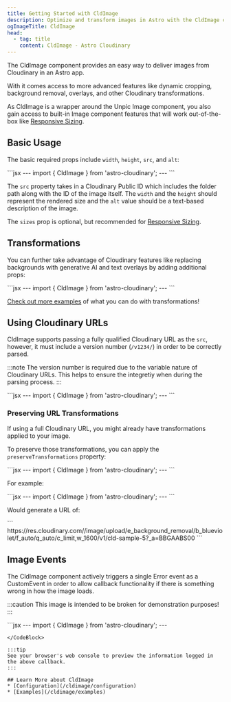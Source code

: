 ```yaml
---
title: Getting Started with CldImage
description: Optimize and transform images in Astro with the CldImage component.
ogImageTitle: CldImage
head:
  - tag: title
    content: CldImage - Astro Cloudinary
---
```



The CldImage component provides an easy way to deliver images from Cloudinary in an Astro app.

With it comes access to more advanced features like dynamic cropping, background removal, overlays, and other Cloudinary transformations.

As CldImage is a wrapper around the Unpic Image component, you also gain access to built-in Image component features that will work out-of-the-box like [Responsive Sizing](/guides/responsive-images).

## Basic Usage

The basic required props include `width`, `height`, `src`, and `alt`:

<HeaderImage>
  <CldImage
    src="cld-sample-5"
    width="1870"
    height="1250"
    alt="A variety of colorful and appetizing breakfast dishes, including waffles, oatmeal, and fresh fruits, are arranged on a white surface, accompanied by various condiments and utensils."
    sizes="100vw"
  />
</HeaderImage>

<CodeBlock>
```jsx
---
import { CldImage } from 'astro-cloudinary';
---
<CldImage
  src="<Public ID>"
  width="<Width>"
  height="<Height>"
  alt="<Description>"
  sizes="100vw" // Optional
/>
```
</CodeBlock>

The `src` property takes in a Cloudinary Public ID which includes the folder path along with the ID of the image itself.
The `width` and the `height` should represent the rendered size and the `alt` value should be a text-based description
of the image.

The `sizes` prop is optional, but recommended for [Responsive Sizing](/guides/responsive-images).

## Transformations

You can further take advantage of Cloudinary features like replacing backgrounds with generative AI and text overlays by adding additional props:

<HeaderImage>
  <CldImage
    src="cld-sample-5"
    width="800"
    height="600"
    crop={{
      type: 'fill',
      source: true
    }}
    replaceBackground="cartoon outer space"
    overlays={[
      {
        position: {
          y: 40,
          x: -10,
          gravity: 'south',
        },
        text: {
          color: 'magenta',
          fontFamily: 'Source Sans Pro',
          fontSize: 160,
          fontWeight: 'black',
          text: 'OUT OF THIS WORLD'
        }
      },
      {
        position: {
          y: 50,
          gravity: 'south',
        },
        text: {
          color: 'white',
          fontFamily: 'Source Sans Pro',
          fontSize: 160,
          fontWeight: 'black',
          text: 'OUT OF THIS WORLD'
        }
      },
    ]}
    alt="Turtle in the ocean"
    sizes="100vw"
  />
</HeaderImage>

<CodeBlock>
```jsx
---
import { CldImage } from 'astro-cloudinary';
---
<CldImage
  src="<Public ID>"
  width="<Width>"
  height="<Height>"
  crop={{
    type: 'fill',
    source: true
  }}
  replaceBackground="cartoon outer space"
  overlays={[
    {
      position: {
        y: 40,
        x: -10,
        gravity: 'south',
      },
      text: {
        color: 'magenta',
        fontFamily: 'Source Sans Pro',
        fontSize: 160,
        fontWeight: 'black',
        text: 'OUT OF THIS WORLD'
      }
    },
    {
      position: {
        y: 50,
        gravity: 'south',
      },
      text: {
        color: 'white',
        fontFamily: 'Source Sans Pro',
        fontSize: 160,
        fontWeight: 'black',
        text: 'OUT OF THIS WORLD'
      }
    },
  ]}
  alt="<Description>"
  sizes="100vw"
/>
```
</CodeBlock>

[Check out more examples](/cldimage/examples) of what you can do with transformations!

## Using Cloudinary URLs

CldImage supports passing a fully qualified Cloudinary URL as the `src`, however, it
must include a version number (`/v1234/`) in order to be correctly parsed.

:::note
The version number is required due to the variable nature of Cloudinary URLs. This helps
to ensure the integretiy when during the parsing process.
:::

<CodeBlock className="mt-6">
```jsx
---
import { CldImage } from 'astro-cloudinary';
---
<CldImage
  src="https://res.cloudinary.com/mycloud/image/upload/v1234/myimage"
  width="<Width>"
  height="<Height>"
  alt="<Description>"
/>
```
</CodeBlock>

### Preserving URL Transformations

If using a full Cloudinary URL, you might already have transformations applied to your image.

To preserve those transformations, you can apply the `preserveTransformations` property:

<CodeBlock className="mt-6">
```jsx
---
import { CldImage } from 'astro-cloudinary';
---
<CldImage
  src="https://res.cloudinary.com/<Cloud Name>/image/upload/w_100,h_200,c_fill/v1234/myimage"
  width="<Width>"
  height="<Height>"
  preserveTransformations
  alt="<Description>"
/>
```
</CodeBlock>

For example:

<HeaderImage>
  <CldImage
    src="https://res.cloudinary.com/astro-cloudinary/image/upload/e_background_removal/b_blueviolet/f_auto/q_auto/v1/cld-sample-5"
    width="800"
    height="600"
    preserveTransformations
    alt="test"
  />
</HeaderImage>

<CodeBlock>
```jsx
---
import { CldImage } from 'astro-cloudinary';
---
<CldImage
  src="https://res.cloudinary.com/<Cloud Name>/image/upload/e_background_removal/b_blueviolet/f_auto/q_auto/v1/cld-sample-5"
  width="<Width>"
  height="<Height>"
  preserveTransformations
  alt="test"
/>
```
</CodeBlock>

Would generate a URL of:

<CodeBlock alwaysExpanded>
```
https://res.cloudinary.com/<Cloud Name>/image/upload/e_background_removal/b_blueviolet/f_auto/q_auto/c_limit,w_1600/v1/cld-sample-5?_a=BBGAABS00
```
</CodeBlock>

## Image Events

The CldImage component actively triggers a single Error event as a CustomEvent
in order to allow callback functionality if there is something wrong in how
the image loads.

:::caution
This image is intended to be broken for demonstration purposes!
:::

<HeaderImage>
  <DemoImageEvents
    src="this-image-does-not-exist"
    width="960"
    height="600"
  />
</HeaderImage>

<CodeBlock>
```jsx
---
import { CldImage } from 'astro-cloudinary';
---
<CldImage
  id="image-events"
  src="this-image-does-not-exist"
  width="<Width>"
  height="<Height>"
/>

<script>
const image = document.querySelector(`#image-events`);

if ( image ) {
  image.addEventListener('cldimage:error', ((e: CustomEvent<{ detail: {} }>) => {
    console.log('cldimage:error', e.detail)
  }) as EventListener);
};
</script>
```
</CodeBlock>

:::tip
See your browser's web console to preview the information logged in the above callback.
:::

## Learn More about CldImage
* [Configuration](/cldimage/configuration)
* [Examples](/cldimage/examples)
